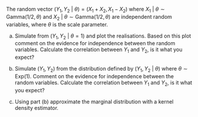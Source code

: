 The random vector $(Y_1, Y_2~\vert~\theta) =  (X_1 + X_2, X_1 - X_2)$ where $X_{1}~\vert~\theta \sim \text{Gamma}(1/2,\theta)$ and $X_{2}~\vert~\theta \sim \text{Gamma}(1/2,\theta)$ are independent random variables, where $\theta$ is the scale parameter.

(a) Simulate from $(Y_1, Y_2~\vert~\theta=1)$ and plot the realisations. Based on this plot comment on the evidence for independence between the random variables. Calculate the correlation between $Y_1$ and $Y_2$, is it what you expect?

(b) Simulate $(Y_1, Y_2)$ from the distribution defined by $(Y_1, Y_2~\vert~\theta)$ where $\theta \sim \text{Exp}(1)$. Comment on the evidence for independence between the random variables. Calculate the correlation between $Y_1$ and $Y_2$, is it what you expect?

(c) Using part (b) approximate the marginal distribution with a kernel density estimator.